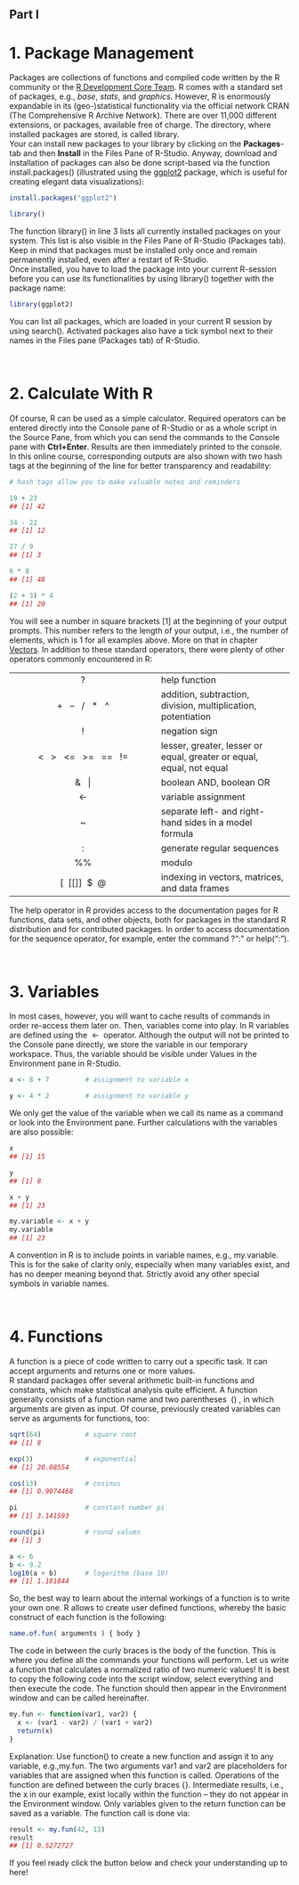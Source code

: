 ::: {#main .site-main role="main"}
::: entry-header
# Part I {#r-crash-course-part-i .entry-title}
:::

::: entry-content
# 1. Package Management

Packages are collections of functions and compiled code written by the R community or the [R Development Core Team](https://www.r-project.org/contributors.html). R comes with a standard set of packages, e.g., *base*, *stats*, and *graphics*. However, R is enormously expandable in its (geo-)statistical functionality via the official network CRAN (The Comprehensive R Archive Network). There are over 11,000 different extensions, or packages, available free of charge. The directory, where installed packages are stored, is called library.\
Your can install new packages to your library by clicking on the **Packages**-tab and then **Install** in the Files Pane of R-Studio. Anyway, download and installation of packages can also be done script-based via the function [install.packages()]{.crayon-inline} (illustrated using the [ggplot2](https://cran.r-project.org/web/packages/ggplot2/ggplot2.pdf) package, which is useful for creating elegant data visualizations):

```r
install.packages("ggplot2")

library()
```

The function [library()]{.crayon-inline} in line 3 lists all currently installed packages on your system. This list is also visible in the Files Pane of R-Studio (Packages tab). Keep in mind that packages must be installed only once and remain permanently installed, even after a restart of R-Studio.\
Once installed, you have to load the package into your current R-session before you can use its functionalities by using [library()]{.crayon-inline} together with the package name:

```r
library(ggplot2)    
```

You can list all packages, which are loaded in your current R session by using [search()]{.crayon-inline}. Activated packages also have a tick symbol next to their names in the Files pane (Packages tab) of R-Studio.

[\
]{#ch2}

# 2. Calculate With R

Of course, R can be used as a simple calculator. Required operators can be entered directly into the Console pane of R-Studio or as a whole script in the Source Pane, from which you can send the commands to the Console pane with **Ctrl+Enter**. Results are then immediately printed to the console. In this online course, corresponding outputs are also shown with two hash tags at the beginning of the line for better transparency and readability:

```r
# hash tags allow you to make valuable notes and reminders 

19 + 23      
## [1] 42

34 - 22     
## [1] 12

27 / 9       
## [1] 3

6 * 8        
## [1] 48

(2 + 3) * 4  
## [1] 20
```

You will see a number in square brackets \[1\] at the beginning of your output prompts. This number refers to the length of your output, i.e., the number of elements, which is 1 for all examples above. More on that in chapter [Vectors](./Part-II/index.qmd). In addition to these standard operators, there were plenty of other operators commonly encountered in R:

|                                                                                |                                                                      |
|:------------------------------------:|:---------------------------------|
|               [  ?  ]{.crayon-inline .theme:amityresedaterminal}               | help function                                                        |
|     [  +   --   /   \*   \^  ]{.crayon-inline .theme:amityresedaterminal}      | addition, subtraction, division, multiplication, potentiation        |
|               [  !  ]{.crayon-inline .theme:amityresedaterminal}               | negation sign                                                        |
| [  \<   \>   \<=   \>=   ==   !=  ]{.crayon-inline .theme:amityresedaterminal} | lesser, greater, lesser or equal, greater or equal, equal, not equal |
|            [  &   \|  ]{.crayon-inline .theme:amityresedaterminal}             | boolean AND, boolean OR                                              |
|              [  \<-  ]{.crayon-inline .theme:amityresedaterminal}              | variable assignment                                                  |
|              [  \~  ]{.crayon-inline .theme:amityresedaterminal}               | separate left- and right-hand sides in a model formula               |
|               [  :  ]{.crayon-inline .theme:amityresedaterminal}               | generate regular sequences                                           |
|              [  %%  ]{.crayon-inline .theme:amityresedaterminal}               | modulo                                                               |
|                              \[  \[\[\]\]  \$  \@                              | indexing in vectors, matrices, and data frames                       |

The help operator in R provides access to the documentation pages for R functions, data sets, and other objects, both for packages in the standard R distribution and for contributed packages. In order to access documentation for the sequence operator, for example, enter the command [?":"]{.crayon-inline} or [help(":")]{.crayon-inline}.

\

# 3. Variables

In most cases, however, you will want to cache results of commands in order re-access them later on. Then, variables come into play. In R variables are defined using the [ \<- ]{.crayon-inline} operator. Although the output will not be printed to the Console pane directly, we store the variable in our temporary workspace. Thus, the variable should be visible under Values ​​in the Environment pane in R-Studio.

```r
x <- 8 + 7         # assignment to variable x

y <- 4 * 2         # assignment to variable y
```

We only get the value of the variable when we call its name as a command or look into the Environment pane. Further calculations with the variables are also possible:

```r
x            
## [1] 15

y  
## [1] 8

x + y        
## [1] 23

my.variable <- x + y
my.variable 
## [1] 23
```

A convention in R is to include points in variable names, e.g., [my.variable]{.crayon-inline}. This is for the sake of clarity only, especially when many variables exist, and has no deeper meaning beyond that. Strictly avoid any other special symbols in variable names.

\

# 4. Functions

A function is a piece of code written to carry out a specific task. It can accept arguments and returns one or more values.\
R standard packages offer several arithmetic built-in functions and constants, which make statistical analysis quite efficient. A function generally consists of a function name and two parentheses [ () ]{.crayon-inline}, in which arguments are given as input. Of course, previously created variables can serve as arguments for functions, too:

```r
sqrt(64)           # square root 
## [1] 8

exp(3)             # exponential
## [1] 20.08554

cos(13)            # cosinus
## [1] 0.9074468

pi                 # constant number pi
## [1] 3.141593

round(pi)          # round values
## [1] 3

a <- 6
b <- 9.2
log10(a + b)       # logarithm (base 10)
## [1] 1.181844
```

So, the best way to learn about the internal workings of a function is to write your own one. R allows to create user defined functions, whereby the basic construct of each function is the following:

```r
name.of.fun( arguments ) { body }
```

The code in between the curly braces is the body of the function. This is where you define all the commands your functions will perform. Let us write a function that calculates a normalized ratio of two numeric values! It is best to copy the following code into the script window, select everything and then execute the code. The function should then appear in the Environment window and can be called hereinafter.

```r
my.fun <- function(var1, var2) {
  x <- (var1 - var2) / (var1 + var2)
  return(x)
}
```

Explanation: Use [function()]{.crayon-inline} to create a new function and assign it to any variable, e.g.,[my.fun]{.crayon-inline}. The two arguments [var1]{.crayon-inline} and [var2]{.crayon-inline} are placeholders for variables that are assigned when this function is called. Operations of the function are defined between the curly braces [{}]{.crayon-inline}. Intermediate results, i.e., the [x]{.crayon-inline} in our example, exist locally within the function -- they do not appear in the Environment window. Only variables given to the [return]{.crayon-inline} function can be saved as a variable. The function call is done via:

```r
result <- my.fun(42, 13)
result 
## [1] 0.5272727
```

If you feel ready click the button below and check your understanding up to here!
:::
:::
